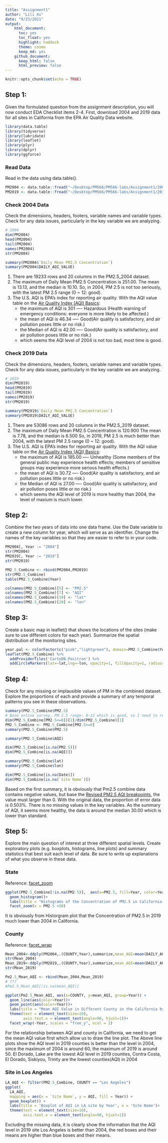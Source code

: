 ```yaml
---
title: "Assignment1"
author: "Lili Xu"
date: "9/23/2021"
output: 
    html_document:
      toc: yes 
      toc_float: yes 
      highlight: haddock
      theme: cosmo
      keep_md: yes
    github_document:
      keep_html: false
      html_preview: false
---
```


```r
knitr::opts_chunk$set(echo = TRUE)
```
## Step 1: 
Given the formulated question from the assignment description, you will now conduct EDA Checklist items 2-4. First, download 2004 and 2019 data for all sites in California from the EPA Air Quality Data website.

```r
library(data.table)
library(tidyverse)
library(lubridate)
library(leaflet)
library(plyr)
library(dplyr)
library(ggforce)
```

### Read Data
Read in the data using data.table().

```r
PM2004 <- data.table::fread("~/Desktop/PM566/PM566-labs/Assignment1/2004PM2.5.csv")
PM2019 <- data.table::fread("~/Desktop/PM566/PM566-labs/Assignment1/2019PM2.5.csv")
```

### Check 2004 Data
Check the dimensions, headers, footers, variable names and variable types. Check for any data issues, particularly in the key variable we are analyzing.
```r
# 2004 
dim(PM2004) 
head(PM2004)
tail(PM2004)
names(PM2004)
str(PM2004)

summary(PM2004$`Daily Mean PM2.5 Concentration`)
summary(PM2004$DAILY_AQI_VALUE)

```
1. There are 19233 rows and 20 columns in the PM2.5_2004 dataset.
2. The maximum of Daily Mean PM2.5 Concentration is 251.00. The mean is 13.13, and the median is 10.10. So, in 2004, PM 2.5 is not too seriously, with the latest PM 2.5 range (0 ~ 12: good).
3. The U.S. AQI is EPA’s index for reporting air quality. With the AQI value table on the [Air Quality Index (AQI) Basics](https://www.airnow.gov/aqi/aqi-basics/):
    * the maximum of AQI is 301 ---- Hazardous (Health warning of emergency conditions: everyone is more likely to be affected.)
    * the mean of AQI is 46.34 ---- Good(Air quality is satisfactory, and air pollution poses little or no risk.)
    * the Median of AQI is 42.00 ---- Good(Air quality is satisfactory, and air pollution poses little or no risk.)
    * which seems the AQI level of 2004 is not too bad, most time is good.

### Check 2019 Data
Check the dimensions, headers, footers, variable names and variable types. Check for any data issues, particularly in the key variable we are analyzing.
```r
# 2019
dim(PM2019)
head(PM2019)
tail(PM2019)
names(PM2019)
str(PM2019)

summary(PM2019$`Daily Mean PM2.5 Concentration`)
summary(PM2019$DAILY_AQI_VALUE)
```

1. There are 53086 rows and 20 columns in the PM2.5_2019 dataset.
2. The maximum of Daily Mean PM2.5 Concentration is 120.900 The mean is 7.78, and the median is 6.500 So, in 2019, PM 2.5 is much better than 2004, with the latest PM 2.5 range (0 ~ 12: good).
3. The U.S. AQI is EPA’s index for reporting air quality. With the AQI value table on the [Air Quality Index (AQI) Basics](https://www.airnow.gov/aqi/aqi-basics/):
    * the maximum of AQI is 185.00 ---- Unhealthy (Some members of the general public may experience health effects; members of sensitive groups may experience more serious health effects.)
    * the mean of AQI is 30.72 ---- Good(Air quality is satisfactory, and air pollution poses little or no risk.)
    * the Median of AQI is 27.00 ---- Good(Air quality is satisfactory, and air pollution poses little or no risk.)
    * which seems the AQI level of 2019 is more healthy than 2004, the level of maxium is much lower.


## Step 2: 
Combine the two years of data into one data frame. Use the Date variable to create a new column for year, which will serve as an identifier. Change the names of the key variables so that they are easier to refer to in your code.

```r
PM2004[, Year := "2004"]
str(PM2004)
PM2019[, Year := "2019"]
str(PM2019)

PM2.5_Combine <- rbind(PM2004,PM2019)
str(PM2.5_Combine)
table(PM2.5_Combine$Year)

colnames(PM2.5_Combine)[5] <- "PM2.5"
colnames(PM2.5_Combine)[7] <- "AQI"
colnames(PM2.5_Combine)[19] <- "lat"
colnames(PM2.5_Combine)[20] <- "lon"
```

## Step 3: 
Create a basic map in leaflet() that shows the locations of the sites (make sure to use different colors for each year). Summarize the spatial distribution of the monitoring sites.

```r

year.pal <- colorFactor(c("pink","lightgreen"), domain=PM2.5_Combine$Year)
leaflet(PM2.5_Combine) %>%
  addProviderTiles('CartoDB.Positron') %>% 
  addCircleMarkers(lat=~lat,lng=~lon, opacity=1, fillOpacity=1, radius=1,color = ~year.pal(PM2.5_Combine$Year))
```

## Step 4: 
Check for any missing or implausible values of PM in the combined dataset. Explore the proportions of each and provide a summary of any temporal patterns you see in these observations.

```r
summary(PM2.5_Combine$PM2.5)
# Base online survey, PM 2.5 range: 0-12 which is good, so I need to remove all data under 0.
dim(PM2.5_Combine[PM2.5<=0])[1]/dim(PM2.5_Combine)[1]
PM2.5_Combine <- PM2.5_Combine[PM2.5>=0]
summary(PM2.5_Combine$PM2.5)

summary(PM2.5_Combine$AQI)

dim(PM2.5_Combine[is.na(PM2.5)])
dim(PM2.5_Combine[is.na(AQI)])

summary(PM2.5_Combine$lat)
summary(PM2.5_Combine$lon)

dim(PM2.5_Combine[is.na(Date)])
dim(PM2.5_Combine[is.na(`Site Name`)])

```
Based on the first summary, it is obviously that Pm2.5 combine data contains negative values, but base the [Revised PM2.5 AQI breakpoints](https://aqicn.org/faq/2013-09-09/revised-pm25-aqi-breakpoints/), the value must larger than 0. With the original data, the proportion of error data is 0.503%. There is no missing values in the key variables. As the summary of AQI, it seems more healthy, the data is around the median 30.00 which is lower than standard.

## Step 5: 
Explore the main question of interest at three different spatial levels. Create exploratory plots (e.g. boxplots, histograms, line plots) and summary statistics that best suit each level of data. Be sure to write up explanations of what you observe in these data.

### State

Reference: [facet_zoom](https://rdrr.io/cran/ggforce/man/facet_zoom.html)
```r
ggplot(PM2.5_Combine[!is.na(PM2.5)],  aes(x=PM2.5, fill=Year, color=Year)) +
  geom_histogram()+
  labs(title = "Histograms of the Concentration of PM2.5 in California State ", x = "concentration")+
  facet_zoom(x = PM2.5 <50)

```

It is obviously from Historgram plot that the Concentration of PM2.5 in 2019 much lower than 2004 in California.

### County

Reference: [facet_wrap](https://ggplot2-book.org/facet.html)
```r
Mean_2004<-ddply(PM2004,.(COUNTY,Year),summarize,mean_AQI=mean(DAILY_AQI_VALUE))
str(Mean_2004)
Mean_2019<-ddply(PM2019,.(COUNTY,Year),summarize,mean_AQI=mean(DAILY_AQI_VALUE))
str(Mean_2019)

Pm2.5_Mean_AQI <- rbind(Mean_2004,Mean_2019)
# ???
#Pm2.5_Mean_AQI[!is.na(mean_AQI)]

ggplot(Pm2.5_Mean_AQI, aes(x=COUNTY, y=mean_AQI, group=Year)) +
  geom_line(aes(color=Year))+
  geom_point(aes(color=Year))+
  labs(title = "Mean AQI Value in Different County in the California by Year ", x  = "County Name", y = " Mean AQI Value")+
  theme(text = element_text(size=10),
        axis.text.x = element_text(angle=90, hjust=1))+
  facet_wrap(~Year, scales = "free_y", ncol = 1)

```

For the relationship between AQI and county in California, we need to get the mean AQI value first which allow us to draw the line plot. The Above line plots show the AQI level in 2019 counties is better than the level in 2004, since the maximum of 2004 is around 60, the maximum of 2019 is around 50. El Dorado, Lake are the lowest AQI level in 2019 counties, Contra Costa, El Dorado, Siskiyou, Trinity are the lowest counties(AQI) in 2004

### Site in Los Angeles

```r

LA_AQI <- filter(PM2.5_Combine, COUNTY == "Los Angeles")
ggplot( 
  LA_AQI,
  mapping = aes(x = `Site Name`, y = AQI, fill = Year)) +
  geom_boxplot() +
  labs(title = 'Boxplot of AQI in LA site by Year', x = 'Site Name')+
  theme(text = element_text(size=10),
        axis.text.x = element_text(angle=90, hjust=1))
```

Excluding the missing data, it is clearly show the information that the AQI level in 2019 site Los Angeles is better than 2004, the red boxes and their means are higher than blue boxes and their means.
